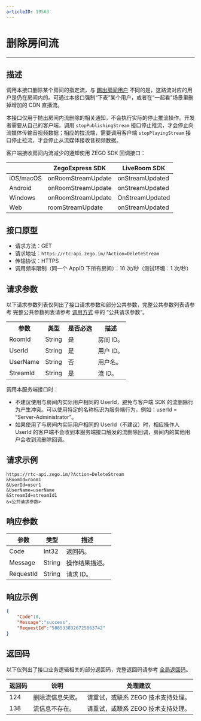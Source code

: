 ```yaml
---
articleID: 19563
---
```



# 删除房间流

---


## 描述

调用本接口删除某个房间的指定流，与 [踢出房间用户](!room/KickoutUser) 不同的是，这路流对应的用户是仍在房间内的。可通过本接口强制“下麦”某个用户，或者在“一起看”场景里删掉增加的 CDN 直播流。

本接口仅用于抛出房间内流删除的相关通知，不会执行实际的停止推流操作。开发者需要从自己的客户端，调用 `stopPublishingStream` 接口停止推流，才会停止向流媒体传输音视频数据；相应的拉流端，需要调用客户端 `stopPlayingStream` 接口停止拉流，才会停止从流媒体接收音视频数据。


客户端接收房间内流减少的通知使用 ZEGO SDK 回调接口：

| |ZegoExpress SDK|LiveRoom SDK|
|-|-|-|
|iOS/macOS| onRoomStreamUpdate | onStreamUpdated | 
|Android| onRoomStreamUpdate | onStreamUpdated | 
|Windows| onRoomStreamUpdate |  OnStreamUpdated | 
|Web| roomStreamUpdate | onStreamUpdated | 


## 接口原型

- 请求方法：GET
- 请求地址：`https://rtc-api.zego.im/?Action=DeleteStream`
- 传输协议：HTTPS
- 调用频率限制（同一个 AppID 下所有房间）：10 次/秒（测试环境：1 次/秒）


## 请求参数

以下请求参数列表仅列出了接口请求参数和部分公共参数，完整公共参数列表请参考 完整公共参数列表请参考 [调用方式](./../making-api-requests.mdx#公共请求参数) 中的 “公共请求参数”。


<table>
  
  <tbody><tr>
    <th>参数</th>
    <th>类型</th>
    <th>是否必选</th>
    <th>描述</th>
  </tr>
  <tr>
    <td>RoomId</td>
    <td>String</td>
    <td>是</td>
    <td>房间 ID。</td>
  </tr>
  <tr>
    <td>UserId</td>
    <td>String</td>
    <td>是</td>
    <td>用户 ID。</td>
  </tr>
  <tr>
    <td>UserName</td>
    <td>String</td>
    <td>否</td>
    <td>用户名。</td>
  </tr>
  <tr>
    <td>StreamId</td>
    <td>String</td>
    <td>是</td>
    <td>流 ID。</td>
  </tr>
</tbody></table>

<Warning title="注意">



调用本服务端接口时：
- 不建议使用与房间内实际用户相同的 UserId，避免与客户端 SDK 的流删除行为产生冲突。可以使用特定的名称标识为服务端行为，例如：userId = “Server-Administrator”。
- 如果使用了与房间内实际用户相同的 UserId（不建议）时，相应操作人 UserId 的客户端不会收到本服务端接口触发的流删除回调，房间内的其他用户会收到流删除回调。

</Warning>



## 请求示例

```
https://rtc-api.zego.im/?Action=DeleteStream
&RoomId=room1
&UserId=user1
&UserName=userName
&StreamId=streamId1    
&<公共请求参数>
```

## 响应参数


<table>

<thead>
  <tr>
    <th>参数</th>
    <th>类型</th>
    <th>描述</th>
  </tr>
</thead>
<tbody>
  <tr>
    <td>Code</td>
    <td>Int32</td>
    <td>返回码。</td>
  </tr>
  <tr>
    <td>Message</td>
    <td>String</td>
    <td>操作结果描述。</td>
  </tr>
  <tr>
    <td>RequestId</td>
    <td>String</td>
    <td>请求 ID。</td>
  </tr>
</tbody>
</table>


## 响应示例

```json
{
    "Code":0,
    "Message":"success",
    "RequestId":"5885338326725063742"
}
```

## 返回码

以下仅列出了接口业务逻辑相关的部分返回码，完整返回码请参考 [全局返回码](!global_return_code)。

|返回码|说明| 处理建议 |
|-----|----|----|
| 124 | 删除流信息失败。 | 请重试，或联系 ZEGO 技术支持处理。 |
| 138 | 流信息不存在。 | 请重试，或联系 ZEGO 技术支持处理。 |
